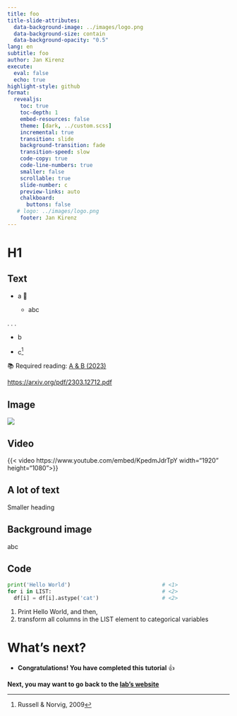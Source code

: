 ```yaml
---
title: foo
title-slide-attributes:
  data-background-image: ../images/logo.png
  data-background-size: contain
  data-background-opacity: "0.5"
lang: en
subtitle: foo
author: Jan Kirenz
execute:
  eval: false
  echo: true
highlight-style: github
format:
  revealjs: 
    toc: true
    toc-depth: 1
    embed-resources: false
    theme: [dark, ../custom.scss]  
    incremental: true
    transition: slide
    background-transition: fade
    transition-speed: slow
    code-copy: true
    code-line-numbers: true
    smaller: false
    scrollable: true
    slide-number: c
    preview-links: auto
    chalkboard: 
      buttons: false
   # logo: ../images/logo.png
    footer: Jan Kirenz
---
```


# H1 {background-image="../images/logo.png"}

## Text

- a 🤖

  - abc

. . .

- b

- c^[Russell & Norvig, 2009]  

📚 Required reading: [A & B (2023)](link) 

<https://arxiv.org/pdf/2303.12712.pdf> 

## Image

![](../images/hdm.png)



## Video

{{< video https://www.youtube.com/embed/KpedmJdrTpY width="1920" height="1080">}}

<!-- Video about Protein -->


## A lot of text {.smaller}

Smaller heading

## Background image {background-image="../images/hdm.png"}

abc

## Code

```python
print('Hello World')                             # <1>
for i in LIST:                                   # <2>
  df[i] = df[i].astype('cat')                    # <2>
```
1. Print Hello World, and then,
2. transform all columns in the LIST element to categorical variables

# What's next? {background-image="../images/logo.png" background-opacity="0.5"}

- **Congratulations! You have completed this tutorial** 👍

**Next, you may want to go back to the [lab's website](https://kirenz.github.io/foo/)**



